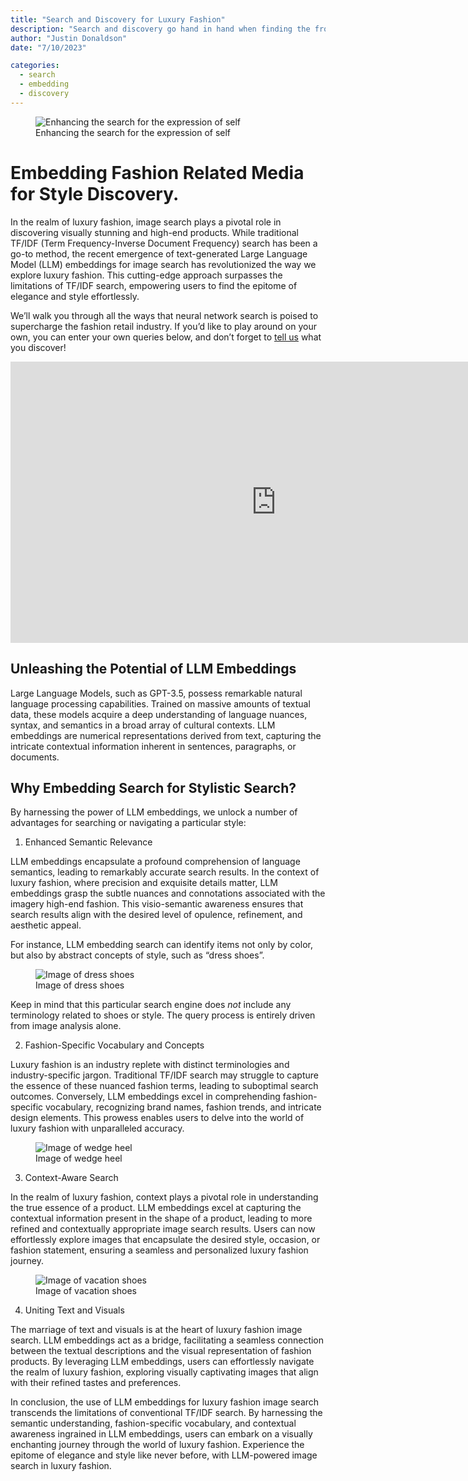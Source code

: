 ```yaml
---
title: "Search and Discovery for Luxury Fashion"
description: "Search and discovery go hand in hand when finding the frontiers for personal taste"
author: "Justin Donaldson"
date: "7/10/2023"

categories:
  - search
  - embedding
  - discovery
---
```


![Enhancing the search for the expression of self](images/omgjjd_a_woman_searching_through_layers_of_a_neural_network_bra_621c77d0-55f4-4be8-8b8e-712e3dd50819.png)


# Embedding Fashion Related Media for Style Discovery.

In the realm of luxury fashion, image search plays a pivotal role in
discovering visually stunning and high-end products. While traditional TF/IDF
(Term Frequency-Inverse Document Frequency) search has been a go-to method, the
recent emergence of text-generated Large Language Model (LLM) embeddings for
image search has revolutionized the way we explore luxury fashion. This
cutting-edge approach surpasses the limitations of TF/IDF search, empowering
users to find the epitome of elegance and style effortlessly.

We'll walk you through all the ways that neural network search is poised to
supercharge the fashion retail industry. If you'd like to play around on your
own, you can enter your own queries below, and don't forget to [tell
us](mailto:info@hush1one.com) what you discover!


```{=html}
<iframe
	src="https://hushh-hushh.hf.space"
	frameborder="0"
	width="850"
	height="450"
></iframe>
```




## Unleashing the Potential of LLM Embeddings

Large Language Models, such as GPT-3.5, possess remarkable natural language
processing capabilities. Trained on massive amounts of textual data, these
models acquire a deep understanding of language nuances, syntax, and semantics
in a broad array of cultural contexts. LLM embeddings are numerical
representations derived from text, capturing the intricate contextual
information inherent in sentences, paragraphs, or documents.

## Why Embedding Search for Stylistic Search?

By harnessing the power of LLM embeddings, we unlock a number of advantages for
searching or navigating a particular style:

1. Enhanced Semantic Relevance

LLM embeddings encapsulate a profound comprehension of language semantics,
leading to remarkably accurate search results. In the context of luxury
fashion, where precision and exquisite details matter, LLM embeddings grasp the
subtle nuances and connotations associated with the imagery high-end fashion.
This visio-semantic awareness ensures that search results align with the
desired level of opulence, refinement, and aesthetic appeal.

For instance, LLM embedding search can identify items not only by color, but
also by abstract concepts of style, such as "dress shoes".

![Image of dress shoes](images/dress_shoes.png)

Keep in mind that this particular search engine does *not* include any
terminology related to shoes or style.  The query process is entirely driven
from image analysis alone.

2. Fashion-Specific Vocabulary and Concepts

Luxury fashion is an industry replete with distinct terminologies and
industry-specific jargon. Traditional TF/IDF search may struggle to capture the
essence of these nuanced fashion terms, leading to suboptimal search outcomes.
Conversely, LLM embeddings excel in comprehending fashion-specific vocabulary,
recognizing brand names, fashion trends, and intricate design elements. This
prowess enables users to delve into the world of luxury fashion with
unparalleled accuracy.

![Image of wedge heel](images/wedge_heel.png)



3. Context-Aware Search

In the realm of luxury fashion, context plays a pivotal role in understanding
the true essence of a product. LLM embeddings excel at capturing the contextual
information present in the shape of a product, leading to more refined
and contextually appropriate image search results. Users can now effortlessly
explore images that encapsulate the desired style, occasion, or fashion
statement, ensuring a seamless and personalized luxury fashion journey.


![Image of vacation shoes](images/vacation_shoes.png)



4. Uniting Text and Visuals

The marriage of text and visuals is at the heart of luxury fashion image
search. LLM embeddings act as a bridge, facilitating a seamless connection
between the textual descriptions and the visual representation of fashion
products. By leveraging LLM embeddings, users can effortlessly navigate the
realm of luxury fashion, exploring visually captivating images that align with
their refined tastes and preferences.

In conclusion, the use of LLM embeddings for luxury fashion image search
transcends the limitations of conventional TF/IDF search. By harnessing the
semantic understanding, fashion-specific vocabulary, and contextual awareness
ingrained in LLM embeddings, users can embark on a visually enchanting journey
through the world of luxury fashion. Experience the epitome of elegance and
style like never before, with LLM-powered image search in luxury fashion.


